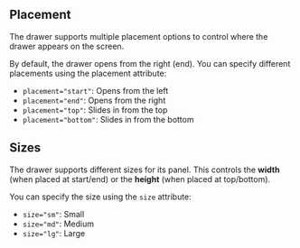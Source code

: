 ## Placement

The drawer supports multiple placement options to control where the drawer appears on the screen.

By default, the drawer opens from the right (end). You can specify different placements using the placement attribute:

- `placement="start"`: Opens from the left
- `placement="end"`: Opens from the right
- `placement="top"`: Slides in from the top
- `placement="bottom"`: Slides in from the bottom

<Canvas of={DrawerStories.Placement}>
  <Story of={DrawerStories.Placement} />
</Canvas>

## Sizes

The drawer supports different sizes for its panel. This controls the **width** (when placed at start/end) or the **height** (when placed at top/bottom).

You can specify the size using the `size` attribute:

- `size="sm"`: Small
- `size="md"`: Medium
- `size="lg"`: Large

<Canvas of={DrawerStories.Sizes}>
  <Story of={DrawerStories.Sizes} />
</Canvas>